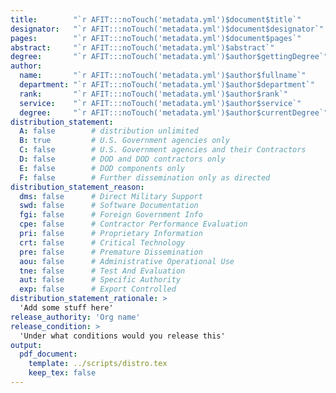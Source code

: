 ```yaml
---
title:        "`r AFIT:::noTouch('metadata.yml')$document$title`"
designator:   "`r AFIT:::noTouch('metadata.yml')$document$designator`"
pages:        "`r AFIT:::noTouch('metadata.yml')$document$pages`"
abstract:     "`r AFIT:::noTouch('metadata.yml')$abstract`"
degree:       "`r AFIT:::noTouch('metadata.yml')$author$gettingDegree`"
author:
  name:       "`r AFIT:::noTouch('metadata.yml')$author$fullname`"
  department: "`r AFIT:::noTouch('metadata.yml')$author$department`"
  rank:       "`r AFIT:::noTouch('metadata.yml')$author$rank`"
  service:    "`r AFIT:::noTouch('metadata.yml')$author$service`"
  degree:     "`r AFIT:::noTouch('metadata.yml')$author$currentDegree`"
distribution_statement:
  A: false        # distribution unlimited
  B: true         # U.S. Government agencies only
  C: false        # U.S. Government agencies and their Contractors
  D: false        # DOD and DOD contractors only
  E: false        # DOD components only
  F: false        # Further dissemination only as directed
distribution_statement_reason:
  dms: false      # Direct Military Support
  swd: false      # Software Documentation
  fgi: false      # Foreign Government Info
  cpe: false      # Contractor Performance Evaluation
  pri: false      # Proprietary Information
  crt: false      # Critical Technology
  pre: false      # Premature Dissemination
  aou: false      # Administrative Operational Use
  tne: false      # Test And Evaluation
  aut: false      # Specific Authority
  exp: false      # Export Controlled
distribution_statement_rationale: >
  'Add some stuff here'
release_authority: 'Org name'
release_condition: >
  'Under what conditions would you release this'
output: 
  pdf_document:
    template: ../scripts/distro.tex
    keep_tex: false
---
```

